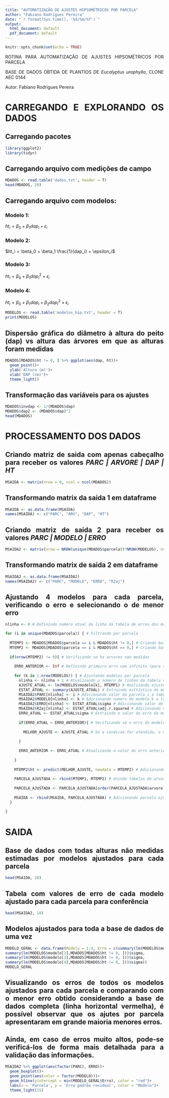 ```yaml
---
title: "AUTOMATIZAÇÃO DE AJUSTES HIPSOMÉTRICOS POR PARCELA"
author: "Fabiano Rodrigues Pereira"
date: "`r format(Sys.time(), '%d/%m/%Y')`"
output:
  html_document: default
  pdf_document: default
---
```


```r
knitr::opts_chunk$set(echo = TRUE)
```

```{=html}
<style>
body {
text-align: justify}
</style>
```
ROTINA PARA AUTOMATIZAÇÃO DE AJUSTES HIPSOMÉTRICOS POR PARCELA

BASE DE DADOS OBTIDA DE PLANTIOS DE *Eucalyptus urophylla*, CLONE AEC 0144

Autor: Fabiano Rodrigues Pereira

# CARREGANDO E EXPLORANDO OS DADOS

## Carregando pacotes

```r
library(ggplot2)
library(tidyr)
```

## Carregando arquivo com medições de campo

```r
MDADOS <- read.table('dados.txt', header = T)
head(MDADOS, 20)
```

## Carregando arquivo com modelos:

### Modelo 1:

$ht_i = \beta_0 + \beta_1 dap_i + \epsilon_i$

### Modelo 2:

$ht_i = \beta_0 + \beta_1 \frac{1}{dap_i} + \epsilon_i$

### Modelo 3:

$ht_i = \beta_0 + \beta_1 dap_i^2 + \epsilon_i$

### Modelo 4:

$ht_i = \beta_0 + \beta_1 dap_i + \beta_2 dap_i^2 + \epsilon_i$

```r
MODELOS <- read.table('modelos_hip.txt', header = T)
print(MODELOS)
```

## Dispersão gráfica do diâmetro à altura do peito (dap) vs altura das árvores em que as alturas foram medidas

```r
MDADOS[MDADOS$ht != 0, ] %>% ggplot(aes(dap, ht))+
  geom_point()+
  ylab('Altura (m)')+
  xlab('DAP (cm)')+
  theme_light()
```

## Transformação das variáveis para os ajustes

```r

MDADOS$invdap <- 1/(MDADOS$dap)
MDADOS$dap2 <- (MDADOS$dap)^2
head(MDADOS)

```

# PROCESSAMENTO DOS DADOS

## Criando matriz de saida com apenas cabeçalho para receber os valores *PARC \| ARVORE \| DAP \| HT*

```r
MSAIDA <- matrix(nrow = 0, ncol = ncol(MDADOS))
```

## Transformando matrix da saida 1 em dataframe

```r
MSAIDA <- as.data.frame(MSAIDA) 
names(MSAIDA) <- c("PARC", "ARV", "DAP", "HT")

```

## Criando matriz de saida 2 para receber os valores *PARC \| MODELO \| ERRO*

```r
MSAIDA2 <- matrix(nrow = NROW(unique(MDADOS$parcela))*NROW(MODELOS), ncol = 4, 0)
```

## Transformando matrix de saida 2 em dataframe

```r
MSAIDA2 <- as.data.frame(MSAIDA2) 
names(MSAIDA2) <- c("PARC", "MODELO", "ERRO", "R2aj")
```

## Ajustando 4 modelos para cada parcela, verificando o erro e selecionando o de menor erro

```r

nlinha <- 0 # Definindo numero atual da linha da tabela de erros dos modelos

for (i in unique(MDADOS$parcela)) { # Filtrando por parcela
  
  MTEMP1 <- MDADOS[MDADOS$parcela == i & MDADOS$ht != 0,] # Criando base com arvores medidas
  MTEMP2 <- MDADOS[MDADOS$parcela == i & MDADOS$ht == 0,] # Criando base com arvores nao medidas
  
  if(nrow(MTEMP2) != 0){ # Verificando se ha arvores nao medidas
    
    ERRO_ANTERIOR <- Inf # Definindo primeiro erro com infinito (para sempre considerar o primeiro modelo) para iniciar comparações de modelo por parcela
    
    for (k in 1:nrow(MODELOS)) { # Ajustando modelos por parcela
      nlinha <- nlinha + 1 # Atualizando o número de linhas da tabela de erros
      AJUSTE_ATUAL <- lm(MODELOS$modelo[k], MTEMP1) # Realizando ajuste do modelo k da parcela i
      ESTAT_ATUAL <- summary(AJUSTE_ATUAL) # Extraindo esttística do modelo k da parcela i
      MSAIDA2$PARC[nlinha] <- i # Adicionando valor da parcela i a tabela de erro dos modelos
      MSAIDA2$MODELO[nlinha] <- k # Adicionando numero do modelo k a tabela de erro dos modelos
      MSAIDA2$ERRO[nlinha] <- ESTAT_ATUAL$sigma # Adicionando valor de erro a tabela de erro dos modelos
      MSAIDA2$R2aj[nlinha] <- ESTAT_ATUAL$adj.r.squared # Adicionando valor de R2 aj a tabela de erro dos modelos
      ERRO_ATUAL <- ESTAT_ATUAL$sigma # Extraindo o valor do erro do modelo atual (k)
      
      if(ERRO_ATUAL < ERRO_ANTERIOR){ # Verificando se o erro do modelo atual (k) é menor que o do anteior (k-1)
        
        MELHOR_AJUSTE <- AJUSTE_ATUAL # Se a condicao for atendida, o modelo atual e considerado o melhor ajuste
        
      }
      
      ERRO_ANTERIOR <- ERRO_ATUAL # Atualizando o valor do erro anterior (k-1) para o proximo valor de k
      
    }
    
    MTEMP2$ht <- predict(MELHOR_AJUSTE, newdata = MTEMP2) # Adicionando predicoes a tabela de arvores nao medidas
    
    PARCELA_AJUSTADA <- rbind(MTEMP1, MTEMP2) # Unindo tabelas de arvores de alturas medidas com estimadas
    
    PARCELA_AJUSTADA <- PARCELA_AJUSTADA[order(PARCELA_AJUSTADA$arvore),1:4] # Ordenando valores da parcela ajustada pelo n da arvore
    
    MSAIDA <- rbind(MSAIDA, PARCELA_AJUSTADA) # Adicionando parcela ajustada a tabela de saida
  }
  
}

```

# SAIDA

## Base de dados com todas alturas não medidas estimadas por modelos ajustados para cada parcela

```r
head(MSAIDA, 20)
```

## Tabela com valores de erro de cada modelo ajustado para cada parcela para conferência

```r
head(MSAIDA2, 10)
```

## Modelos ajustados para toda a base de dados de uma vez

```r
MODELO_GERAL <- data.frame(Modelo = 1:4, Erro = c(summary(lm(MODELOS$modelo[1],MDADOS[MDADOS$ht != 0, ]))$sigma,
summary(lm(MODELOS$modelo[2],MDADOS[MDADOS$ht != 0, ]))$sigma,
summary(lm(MODELOS$modelo[3],MDADOS[MDADOS$ht != 0, ]))$sigma,
summary(lm(MODELOS$modelo[4],MDADOS[MDADOS$ht != 0, ]))$sigma))
MODELO_GERAL
```

## Visualizando os erros de todos os modelos ajustados para cada parcela e comparando com o menor erro obtido considerando a base de dados completa (linha horizontal vermelha), é possível observar que os ajutes por parcela apresentaram em grande maioria menores erros.

## Ainda, em caso de erros muito altos, pode-se verificá-los de forma mais detalhada para a validação das informações.

```r
MSAIDA2 %>% ggplot(aes(factor(PARC), ERRO))+
  geom_boxplot()+
  geom_point(aes(color = factor(MODELO)))+
  geom_hline(yintercept = min(MODELO_GERAL$Erro), color = "red")+
  labs(x = 'Parcela', y = 'Erro padrão residual', color = "Modelo")+
  theme_light(15)
```




